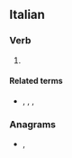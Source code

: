 ==Italian==

===Verb===
{{head|it|gerund}}

# {{gerund of|perdersi|lang=it}}

====Related terms====
* {{l|it|perdendomi}}, {{l|it|perdendoti}}, {{l|it|perdendoci}}, {{l|it|perdendovi}}

===Anagrams===
* {{l|it|dispenderò}}, {{l|it|rispedendo}}